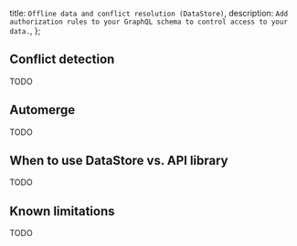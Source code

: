   title: `Offline data and conflict resolution (DataStore)`,
  description: `Add authorization rules to your GraphQL schema to control access to your data.`,
};

## Conflict detection
TODO
## Automerge
TODO
## When to use DataStore vs. API library
TODO
## Known limitations
TODO
